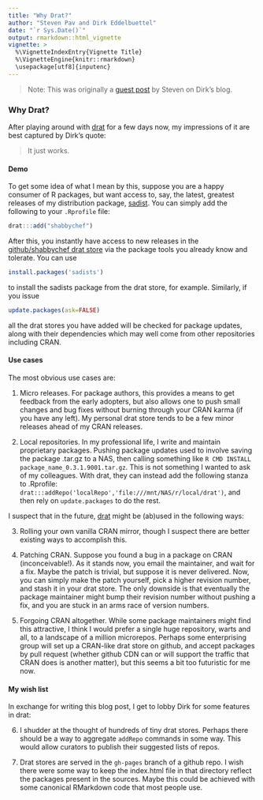 ```yaml
---
title: "Why Drat?"
author: "Steven Pav and Dirk Eddelbuettel"
date: "`r Sys.Date()`"
output: rmarkdown::html_vignette
vignette: >
  %\VignetteIndexEntry{Vignette Title}
  %\VignetteEngine{knitr::rmarkdown}
  \usepackage[utf8]{inputenc}
---
```


> Note: This was originally a 
> [guest post](http://dirk.eddelbuettel.com/blog/2015/03/13#drat_guest_post_why_drat)
> by Steven on Dirk's blog.

### Why Drat?

After playing around with [drat](http://dirk.eddelbuettel.com/code/drat.html) for a few
days now, my impressions of it are best captured by Dirk's quote:

> It just works.

#### Demo

To get some idea of what I mean by this, suppose you are a happy consumer of
R packages, but want access to, say, the latest, greatest releases of my distribution 
package, [sadist](https://github.com/shabbychef/sadists). 
You can simply add the following to your `.Rprofile` file:

```r
drat:::add("shabbychef")
```

After this, you instantly have access to new releases in the [github/shabbychef drat store](https://github.com/shabbychef/drat/tree/gh-pages) via the
package tools you already know and tolerate. You can use

```r
install.packages('sadists')
```

to install the sadists package from the drat store, for example. 
Similarly, if you issue

```r
update.packages(ask=FALSE)
```

all the drat stores you have added will be checked for package updates, along 
with their dependencies which may well come from other repositories including CRAN.

#### Use cases

The most obvious use cases are:

1. Micro releases. For package authors, this provides a means to get feedback 
from the early adopters, but also allows one to
push small changes and bug fixes without burning through your CRAN karma (if you have any left).
My personal drat store tends to be a few minor releases ahead of my CRAN releases.

2. Local repositories. In my professional life, I write and maintain proprietary packages.
Pushing package updates used to involve saving the package .tar.gz to a NAS, then calling
something like ```R CMD INSTALL package_name_0.3.1.9001.tar.gz```. This is not something I wanted
to ask of my colleagues. With drat, they can instead add the following stanza to .Rprofile:
```drat:::addRepo('localRepo','file:///mnt/NAS/r/local/drat')```, and then rely on ```update.packages```
to do the rest.

I suspect that in the future, [drat](http://dirk.eddelbuettel.com/code/drat.html) might be (ab)used in the following ways:

3. Rolling your own vanilla CRAN mirror, though I suspect there are better existing
ways to accomplish this.

4. Patching CRAN. Suppose you found a bug in a package on CRAN (inconceivable!). As it stands
now, you email the maintainer, and wait for a fix. Maybe the patch is trivial, but suppose it is 
never delivered. Now, you can simply make the patch yourself, pick a higher revision number, and stash
it in your drat store. The only downside is that eventually the package maintainer might 
bump their revision number without pushing a fix, and you are stuck in an arms race of version
numbers.

5. Forgoing CRAN altogether. While some package maintainers might find this attractive, I think I would
prefer a single huge repository, warts and all, to a landscape of a million microrepos. Perhaps some 
enterprising group will set up a CRAN-like drat store on github, and accept packages by pull request 
(whether github CDN can or will support the traffic that CRAN does is another matter), but this seems
a bit too futuristic for me now.

#### My wish list

In exchange for writing this blog post, I get to lobby Dirk for some features in drat:

6. I shudder at the thought of hundreds of tiny drat stores. Perhaps there should be a way to aggregate ```addRepo```
commands in some way. This would allow curators to publish their suggested lists of repos.

7. Drat stores are served in the ```gh-pages``` branch of a github repo. I wish there were some way to keep the 
index.html file in that directory reflect the packages present in the sources. Maybe this could be achieved with 
some canonical RMarkdown code that most people use.


